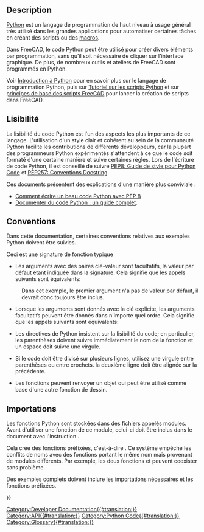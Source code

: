 <languages/>
{{TOCright}}

== Description ==

[https://www.python.org Python] est un langage de programmation de haut niveau à usage général très utilisé dans les grandes applications pour automatiser certaines tâches en créant des scripts ou des [[macros/fr|macros]].

Dans FreeCAD, le code Python peut être utilisé pour créer divers éléments par programmation, sans qu'il soit nécessaire de cliquer sur l'interface graphique. De plus, de nombreux outils et ateliers de FreeCAD sont programmés en Python.

Voir [[Introduction to Python/fr|Introduction à Python]] pour en savoir plus sur le langage de programmation Python, puis sur [[Python scripting tutorial/fr|Tutoriel sur les scripts Python]] et sur [[FreeCAD Scripting Basics/fr|principes de base des scripts FreeCAD]] pour lancer la création de scripts dans FreeCAD.

<span id="Readability"></span>
== Lisibilité ==

La lisibilité du code Python est l'un des aspects les plus importants de ce langage. L'utilisation d'un style clair et cohérent au sein de la communauté Python facilite les contributions de différents développeurs, car la plupart des programmeurs Python expérimentés s'attendent à ce que le code soit formaté d'une certaine manière et suive certaines règles. Lors de l'écriture de code Python, il est conseillé de suivre [https://www.python.org/dev/peps/pep-0008/ PEP8: Guide de style pour Python Code] et [https://www.python.org/dev/peps/pep-0257/ PEP257: Conventions Docstring].

Ces documents présentent des explications d'une manière plus conviviale :
* [https://realpython.com/python-pep8/ Comment écrire un beau code Python avec PEP 8]
* [https://realpython.com/documenting-python-code/ Documenter du code Python : un guide complet].

== Conventions ==
Dans cette documentation, certaines conventions relatives aux exemples Python doivent être suivies.

Ceci est une signature de fonction typique

{{Code|code=
Wire = make_wire(pointslist, closed=False, placement=None, face=None, support=None)
}}

* Les arguments avec des paires clé-valeur sont facultatifs, la valeur par défaut étant indiquée dans la signature. Cela signifie que les appels suivants sont équivalents:

{{Code|code=
Wire = make_wire(pointslist, False, None, None, None)
Wire = make_wire(pointslist, False, None, None)
Wire = make_wire(pointslist, False, None)
Wire = make_wire(pointslist, False)
Wire = make_wire(pointslist)
}}

: Dans cet exemple, le premier argument n'a pas de valeur par défaut, il devrait donc toujours être inclus.

* Lorsque les arguments sont donnés avec la clé explicite, les arguments facultatifs peuvent être donnés dans n'importe quel ordre. Cela signifie que les appels suivants sont équivalents:
{{Code|code=
Wire = make_wire(pointslist, closed=False, placement=None, face=None)
Wire = make_wire(pointslist, closed=False, face=None, placement=None)
Wire = make_wire(pointslist, placement=None, closed=False, face=None)
Wire = make_wire(pointslist, support=None, closed=False, placement=None, face=None)
}}

* Les directives de Python insistent sur la lisibilité du code; en particulier, les parenthèses doivent suivre immédiatement le nom de la fonction et un espace doit suivre une virgule.

{{Code|code=
p1 = Vector(0, 0, 0)
p2 = Vector(1, 1, 0)
p3 = Vector(2, 0, 0)
Wire = make_wire([p1, p2, p3], closed=True)
}}

* Si le code doit être divisé sur plusieurs lignes, utilisez une virgule entre parenthèses ou entre crochets. la deuxième ligne doit être alignée sur la précédente.

{{Code|code=
a_list = [1, 2, 3,
          2, 4, 5]

Wire = make_wire(pointslist,
                False, None,
                None, None)
}}

* Les fonctions peuvent renvoyer un objet qui peut être utilisé comme base d'une autre fonction de dessin.
{{Code|code=
Wire = make_wire(pointslist, closed=True, face=True)
Window = make_window(Wire, name="Big window")
}}

<span id="Imports"></span>
== Importations ==

Les fonctions Python sont stockées dans des fichiers appelés modules. Avant d'utiliser une fonction de ce module, celui-ci doit être inclus dans le document avec l'instruction {{incode|import}}.

Cela crée des fonctions préfixées, c'est-à-dire {{incode|module.function()}}. Ce système empêche les conflits de noms avec des fonctions portant le même nom mais provenant de modules différents.
Par exemple, les deux fonctions {{incode|Arch.make_window()}} et {{incode|myModule.make_window()}} peuvent coexister sans problème.

Des exemples complets doivent inclure les importations nécessaires et les fonctions préfixées.

{{Code|code=
import FreeCAD as App
import Draft

p1 = App.Vector(0, 0, 0)
p2 = App.Vector(1, 1, 0)
p3 = App.Vector(2, 0, 0)
Wire = Draft.make_wire([p1, p2, p3], closed=True)
}}

{{Code|code=
import FreeCAD as App
import Draft
import Arch

p1 = App.Vector(0, 0, 0)
p2 = App.Vector(1, 0, 0)
p3 = App.Vector(1, 1, 0)
p4 = App.Vector(0, 2, 0)
pointslist = [p1, p2, p3, p4]

Wire = Draft.make_wire(pointslist, closed=True, face=True)
Structure = Arch.make_structure(Wire, name="Big pillar")
}}

{{Powerdocnavi{{#translation:}}}}
[[Category:Developer Documentation{{#translation:}}]]
[[Category:API{{#translation:}}]]
[[Category:Python Code{{#translation:}}]]
[[Category:Glossary{{#translation:}}]]